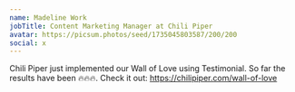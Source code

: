 ```yaml
---
name: Madeline Work
jobTitle: Content Marketing Manager at Chili Piper
avatar: https://picsum.photos/seed/1735045803587/200/200
social: x
---
```


Chili Piper just implemented our Wall of Love using Testimonial. So far the results have been 🔥🔥🔥. Check it out: https://chilipiper.com/wall-of-love
